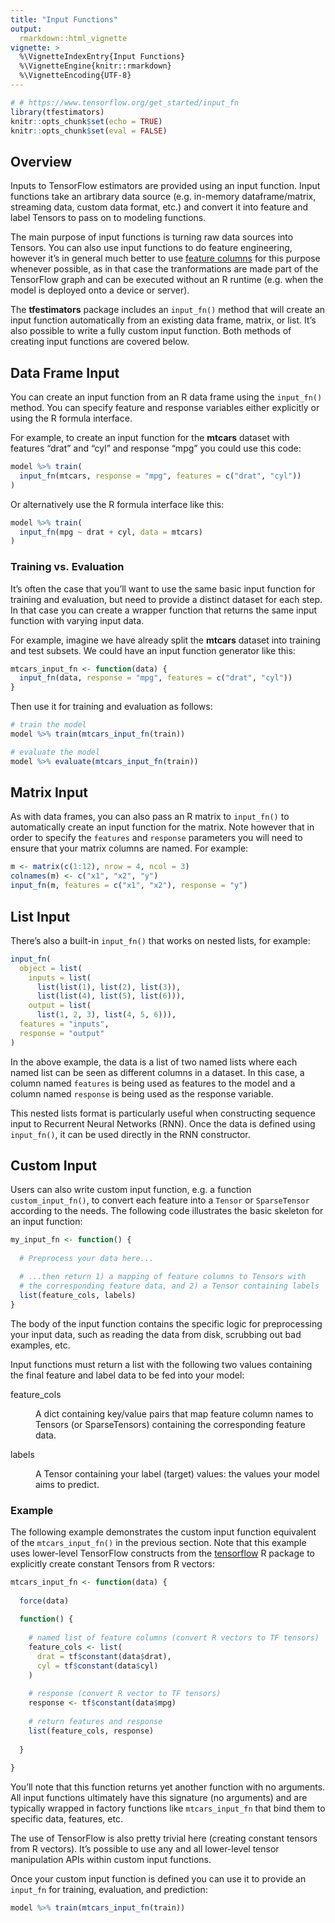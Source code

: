 ```yaml
---
title: "Input Functions"
output: 
  rmarkdown::html_vignette
vignette: >
  %\VignetteIndexEntry{Input Functions}
  %\VignetteEngine{knitr::rmarkdown}
  %\VignetteEncoding{UTF-8}
---
```



```r
# # https://www.tensorflow.org/get_started/input_fn
library(tfestimators)
knitr::opts_chunk$set(echo = TRUE)
knitr::opts_chunk$set(eval = FALSE)
```


## Overview

Inputs to TensorFlow estimators are provided using an input function. Input functions take an artibrary data source (e.g. in-memory dataframe/matrix, streaming data, custom data format, etc.) and convert it into feature and label Tensors to pass on to modeling functions.

The main purpose of input functions is turning raw data sources into Tensors. You can also use input functions to do feature engineering, however it's in general much better to use [feature columns](feature_columns.html) for this purpose whenever possible, as in that case the tranformations are made part of the TensorFlow graph and can be executed without an R runtime (e.g. when the model is deployed onto a device or server).

The **tfestimators** package includes an `input_fn()` method that will create an input function automatically from an existing data frame, matrix, or list. It's also possible to write a fully custom input function. Both methods of creating input functions are covered below.

## Data Frame Input

You can create an input function from an R data frame using the `input_fn()` method. You can specify feature and response variables either explicitly or using the R formula interface.

For example, to create an input function for the **mtcars** dataset with features "drat" and "cyl" and response "mpg" you could use this code:

```r
model %>% train(
  input_fn(mtcars, response = "mpg", features = c("drat", "cyl"))
)
```

Or alternatively use the R formula interface like this:

```r
model %>% train(
  input_fn(mpg ~ drat + cyl, data = mtcars)
)
```

### Training vs. Evaluation

It's often the case that you'll want to use the same basic input function for training and evaluation, but need to provide a distinct dataset for each step. In that case you can create a wrapper function that returns the same input function with varying input data.

For example, imagine we have already split the **mtcars** dataset into training and test subsets. We could have an input function generator like this:

```r
mtcars_input_fn <- function(data) {
  input_fn(data, response = "mpg", features = c("drat", "cyl"))
}
```

Then use it for training and evaluation as follows:

```r
# train the model
model %>% train(mtcars_input_fn(train))

# evaluate the model
model %>% evaluate(mtcars_input_fn(train))
```

## Matrix Input

As with data frames, you can also pass an R matrix to `input_fn()` to automatically create an input function for the matrix. Note however that in order to specify the `features` and `response` parameters you will need to ensure that your matrix columns are named. For example:

```r
m <- matrix(c(1:12), nrow = 4, ncol = 3)
colnames(m) <- c("x1", "x2", "y")
input_fn(m, features = c("x1", "x2"), response = "y")
```

## List Input

There's also a built-in `input_fn()` that works on nested lists, for example:

```r
input_fn(
  object = list(
    inputs = list(
      list(list(1), list(2), list(3)),
      list(list(4), list(5), list(6))),
    output = list(
      list(1, 2, 3), list(4, 5, 6))),
  features = "inputs",
  response = "output"
)
```

In the above example, the data is a list of two named lists where each named list can be seen as different columns in a dataset. In this case, a column named `features` is being used as features to the model and a column named `response` is being used as the response variable. 

This nested lists format is particularly useful when constructing sequence input to Recurrent Neural Networks (RNN). Once the data is defined using `input_fn()`, it can be used directly in the RNN constructor.

## Custom Input

Users can also write custom input function, e.g. a function `custom_input_fn()`, to convert each feature into a `Tensor` or `SparseTensor` according to the needs. The following code illustrates the basic skeleton for an input function:

```r
my_input_fn <- function() {
  
  # Preprocess your data here...

  # ...then return 1) a mapping of feature columns to Tensors with
  # the corresponding feature data, and 2) a Tensor containing labels
  list(feature_cols, labels)
}
```

The body of the input function contains the specific logic for preprocessing your input data, such as reading the data from disk, scrubbing out bad examples, etc.

Input functions must return a list with the following two values containing the final feature and label data to be fed into your model:

feature_cols

:    A dict containing key/value pairs that map feature column names to Tensors (or SparseTensors) containing the corresponding feature data.

labels

:    A Tensor containing your label (target) values: the values your model aims to predict.


### Example

The following example demonstrates the custom input function equivalent of the `mtcars_input_fn()` in the previous section. Note that this example uses lower-level TensorFlow constructs from the [tensorflow](https://tensorflow.rstudio.com) R package to explicitly create constant Tensors from R vectors:

```r
mtcars_input_fn <- function(data) {
  
  force(data)
  
  function() {
    
    # named list of feature columns (convert R vectors to TF tensors)
    feature_cols <- list(
      drat = tf$constant(data$drat),
      cyl = tf$constant(data$cyl)
    )
    
    # response (convert R vector to TF tensors)
    response <- tf$constant(data$mpg)
    
    # return features and response
    list(feature_cols, response)
    
  }
  
}
```

You'll note that this function returns yet another function with no arguments. All input functions ultimately  have this signature (no arguments) and are typically wrapped in factory functions like `mtcars_input_fn` that bind them to specific data, features, etc.

The use of TensorFlow is also pretty trivial here (creating constant tensors from R vectors). It's possible to use any and all lower-level tensor manipulation APIs within custom input functions. 

Once your custom input function is defined you can use it to provide an `input_fn` for training, evaluation, and prediction:

```r
model %>% train(mtcars_input_fn(train))
```


